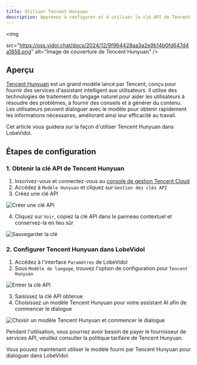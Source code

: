 ```yaml
---
title: Utiliser Tencent Hunyuan
description: Apprenez à configurer et à utiliser la clé API de Tencent Hunyuan dans LobeVidol pour commencer à dialoguer et interagir.
---
```


<img

src="https://oss.vidol.chat/docs/2024/12/9f964428aa3a2e9b14b0fd647d4a1858.png"
alt="Image de couverture de Tencent Hunyuan"
/>

## Aperçu

[Tencent Hunyuan](https://hunyuan.tencent.com/) est un grand modèle lancé par Tencent, conçu pour fournir des services d'assistant intelligent aux utilisateurs. Il utilise des technologies de traitement du langage naturel pour aider les utilisateurs à résoudre des problèmes, à fournir des conseils et à générer du contenu. Les utilisateurs peuvent dialoguer avec le modèle pour obtenir rapidement les informations nécessaires, améliorant ainsi leur efficacité au travail.

Cet article vous guidera sur la façon d'utiliser Tencent Hunyuan dans LobeVidol.

## Étapes de configuration

### 1. Obtenir la clé API de Tencent Hunyuan

1. Inscrivez-vous et connectez-vous au [console de gestion Tencent Cloud](https://console.cloud.tencent.com/hunyuan/api-key)
2. Accédez à `Modèle Hunyuan` et cliquez sur `Gestion des clés API`
3. Créez une clé API

<img
src="https://oss.vidol.chat/assets/01dbe69cc092163f7ac782afb7d314c5.webp"
alt="Créer une clé API"
/>

4. Cliquez sur `Voir`, copiez la clé API dans le panneau contextuel et conservez-la en lieu sûr

<img
src="https://oss.vidol.chat/assets/856bd407c8a1510f616a4bdb1e02a883.webp"
alt="Sauvegarder la clé"
/>

### 2. Configurer Tencent Hunyuan dans LobeVidol

1. Accédez à l'interface `Paramètres` de LobeVidol
2. Sous `Modèle de langage`, trouvez l'option de configuration pour `Tencent Hunyuan`

<img
src="https://oss.vidol.chat/assets/bd8c97ef67055e3ff93c56e46c33fa8d.webp"
alt="Entrer la clé API"
/>

3. Saisissez la clé API obtenue
4. Choisissez un modèle Tencent Hunyuan pour votre assistant AI afin de commencer le dialogue

<img
src="https://oss.vidol.chat/assets/3c54d6f2d55fae843fbbfdc0bd7ffec7.webp"
alt="Choisir un modèle Tencent Hunyuan et commencer le dialogue"
/>

<Warning>
  Pendant l'utilisation, vous pourriez avoir besoin de payer le fournisseur de services API, veuillez consulter la politique tarifaire de Tencent Hunyuan.
</Warning>

Vous pouvez maintenant utiliser le modèle fourni par Tencent Hunyuan pour dialoguer dans LobeVidol.

